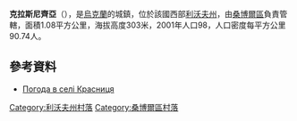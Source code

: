{{coord|49|36|19|N|23|10|6|E|scale:100000|display=title}}

'''克拉斯尼齊亞'''（{{lang-uk|Красниця}}），是[[烏克蘭|烏克蘭]]的城鎮，位於該國西部[[利沃夫州|利沃夫州]]，由[[桑博爾區|桑博爾區]]負責管轄，面積1.08平方公里，海拔高度303米，2001年人口98，人口密度每平方公里90.74人。

==參考資料==
* [http://weather.in.ua/ua/l'vovskaja/12056 Погода в селі Красниця]{{Wayback|url=http://weather.in.ua/ua/l%27vovskaja/12056 |date=20111221153627 }}

[[Category:利沃夫州村落|Category:利沃夫州村落]]
[[Category:桑博爾區村落|Category:桑博爾區村落]]


{{Lviv-geo-stub}}